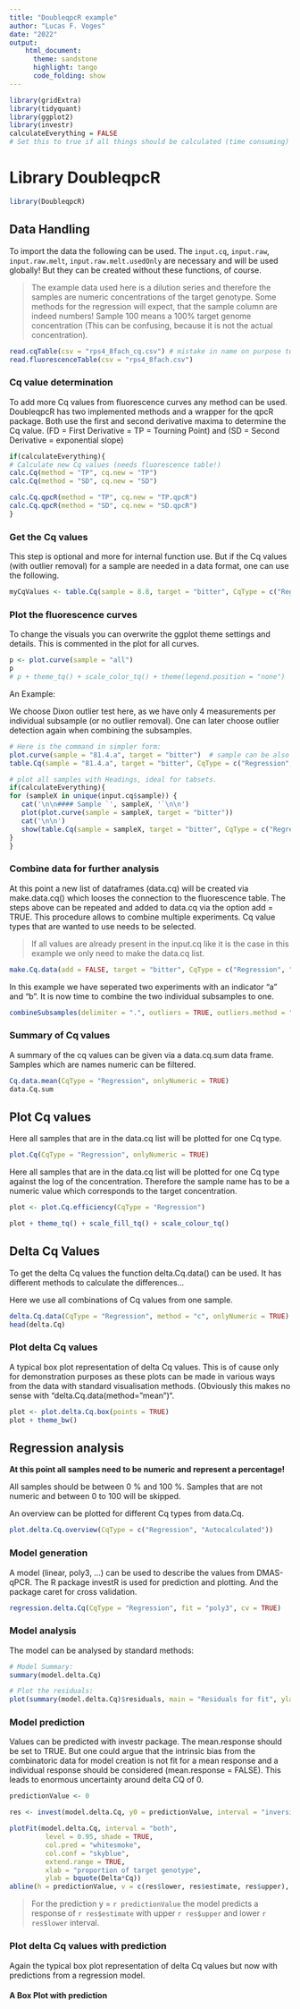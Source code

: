 ```yaml
---
title: "DoubleqpcR example"
author: "Lucas F. Voges"
date: "2022"
output:
    html_document:
      theme: sandstone
      highlight: tango
      code_folding: show
---
```


```r
library(gridExtra)
library(tidyquant)
library(ggplot2)
library(investr)
calculateEverything = FALSE
# Set this to true if all things should be calculated (time consuming)
```

# Library DoubleqpcR {.tabset .tabset-fade .tabset-pills}

```r
library(DoubleqpcR)
```

## Data Handling 

To import the data the following can be used. The `input.cq`, `input.raw`, `input.raw.melt`, `input.raw.melt.usedOnly` are necessary and will be used globally! But they can be created without these functions, of course.

> The example data used here is a dilution series and therefore the samples are numeric concentrations of the target genotype. Some methods for the regression will expect, that the sample column are indeed numbers! Sample 100 means a 100% target genome concentration (This can be confusing, because it is not the actual concentration). 

```r
read.cqTable(csv = "rps4_8fach_cq.csv") # mistake in name on purpose to demonstrate
read.fluorescenceTable(csv = "rps4_8fach.csv")
```

### Cq value determination 

To add more Cq values from fluorescence curves any method can be used. DoubleqpcR has two implemented methods and a wrapper for the qpcR package. Both use the first and second derivative maxima to determine the Cq value. (FD = First Derivative = TP = Tourning Point) and (SD = Second Derivative = exponential slope)

```r
if(calculateEverything){
# Calculate new Cq values (needs fluorescence table!)
calc.Cq(method = "TP", cq.new = "TP")
calc.Cq(method = "SD", cq.new = "SD")

calc.Cq.qpcR(method = "TP", cq.new = "TP.qpcR")
calc.Cq.qpcR(method = "SD", cq.new = "SD.qpcR")
}
```

### Get the Cq values

This step is optional and more for internal function use. But if the Cq values (with outlier removal) for a sample are needed in a data format, one can use the following.
```r
myCqValues <- table.Cq(sample = 8.8, target = "bitter", CqType = c("Regression"), outliers = TRUE, alpha = 0.05, format = "data")
```

### Plot the fluorescence curves {.tabset .tabset-fade}

To change the visuals you can overwrite the ggplot theme settings and details. This is commented in the plot for all curves.

```r
p <- plot.curve(sample = "all")
p
# p + theme_tq() + scale_color_tq() + theme(legend.position = "none")
```

An Example: 

We choose Dixon outlier test here, as we have only 4 measurements per individual subsample (or no outlier removal). One can later choose outlier detection again when combining the subsamples.

```r
# Here is the command in simpler form:
plot.curve(sample = "81.4.a", target = "bitter")  # sample can be also "81.4". then no percentage is shown.
table.Cq(sample = "81.4.a", target = "bitter", CqType = c("Regression", "Autocalculated"), outliers = TRUE, outliers.method = "Dixon", alpha = 0.05, format = "kable")
```

```r
# plot all samples with Headings, ideal for tabsets.
if(calculateEverything){
for (sampleX in unique(input.cq$sample)) {
   cat('\n\n#### Sample `', sampleX, '`\n\n')
   plot(plot.curve(sample = sampleX, target = "bitter"))
   cat('\n\n')
   show(table.Cq(sample = sampleX, target = "bitter", CqType = c("Regression","Autocalculated","TP.qpcR","SD.qpcR","SD","TP"), outliers = TRUE, alpha = 0.05, format = "kable"))
}
}
```

### Combine data for further analysis

At this point a new list of dataframes (data.cq) will be created via make.data.cq() which looses the connection to the fluorescence table. The steps above can be repeated and added to data.cq via the option add = TRUE. This procedure allows to combine multiple experiments. Cq value types that are wanted to use needs to be selected.

> If all values are already present in the input.cq like it is the case in this example we only need to make the data.cq list.

```r
make.Cq.data(add = FALSE, target = "bitter", CqType = c("Regression", "Autocalculated"), outliers = TRUE, outliers.method = "Dixon", alpha = 0.05, silent = TRUE)
```

In this example we have seperated two experiments with an indicator "a" and "b". It is now time to combine the two individual subsamples to one.
```r
combineSubsamples(delimiter = ".", outliers = TRUE, outliers.method = "Grubbs")
```

### Summary of Cq values

A summary of the cq values can be given via a data.cq.sum data frame. Samples which are names numeric can be filtered.

```r
Cq.data.mean(CqType = "Regression", onlyNumeric = TRUE)
data.Cq.sum
```


## Plot Cq values

Here all samples that are in the data.cq list will be plotted for one Cq type.

```r
plot.Cq(CqType = "Regression", onlyNumeric = TRUE)
```


Here all samples that are in the data.cq list will be plotted for one Cq type against the log of the concentration.
Therefore the sample name has to be a numeric value which corresponds to the target concentration.

```r
plot <- plot.Cq.efficiency(CqType = "Regression")

plot + theme_tq() + scale_fill_tq() + scale_colour_tq()
```

## Delta Cq Values

To get the delta Cq values the function delta.Cq.data() can be used. It has different methods to calculate the differences...

Here we use all combinations of Cq values from one sample.

```r
delta.Cq.data(CqType = "Regression", method = "c", onlyNumeric = TRUE)
head(delta.Cq)
```

### Plot delta Cq values

A typical box plot representation of delta Cq values.
This is of cause only for demonstration purposes as these plots can be made in various ways from the data with standard visualisation methods. (Obviously this makes no sense with "delta.Cq.data(method="mean")".

```r
plot <- plot.delta.Cq.box(points = TRUE) 
plot + theme_bw()
```

## Regression analysis

**At this point all samples need to be numeric and represent a percentage!**

All samples should be between 0 % and 100 %. Samples that are not numeric and between 0 to 100 will be skipped. 

An overview can be plotted for different Cq types from data.Cq.

```r
plot.delta.Cq.overview(CqType = c("Regression", "Autocalculated"))
```

### Model generation

A model (linear, poly3, ...) can be used to describe the values from DMAS-qPCR. The R package investR is used for prediction and plotting. And the package caret for cross validation.

```r
regression.delta.Cq(CqType = "Regression", fit = "poly3", cv = TRUE)
```

### Model analysis

The model can be analysed by standard methods:

```r
# Model Summary:
summary(model.delta.Cq)

# Plot the residuals:
plot(summary(model.delta.Cq)$residuals, main = "Residuals for fit", ylab = "residuals")
```

### Model prediction

Values can be predicted with investr package. The mean.response should be set to TRUE. But one could argue that the intrinsic bias from the combinatoric data for model creation is not fit for a mean response and a individual response should be considered (mean.response = FALSE). This leads to enormous uncertainty around delta CQ of 0.

```r
predictionValue <- 0

res <- invest(model.delta.Cq, y0 = predictionValue, interval = "inversion", level = 0.95, mean.response = FALSE)

plotFit(model.delta.Cq, interval = "both",
         level = 0.95, shade = TRUE,
         col.pred = "whitesmoke",
         col.conf = "skyblue",
         extend.range = TRUE,
         xlab = "proportion of target genotype",
         ylab = bquote(Delta*Cq))
abline(h = predictionValue, v = c(res$lower, res$estimate, res$upper), lty = 2, lwd = 0.5, col = "salmon")
```

> For the prediction y = `r predictionValue` the model predicts a response of `r res$estimate` with upper `r res$upper` and lower `r res$lower` interval.

### Plot delta Cq values with prediction

Again the typical box plot representation of delta Cq values but now with predictions from a regression model.

#### A Box Plot with prediction






